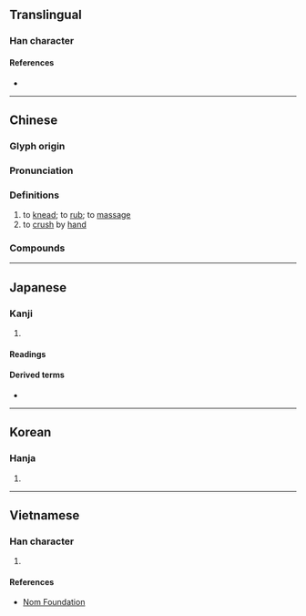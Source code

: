 {{character info/new}}
==Translingual==

===Han character===
{{Han char|rn=64|rad=手|as=09|sn=12|four=57094|canj=QNHD|ids=⿰扌柔}}

====References====
* {{Han ref|kx=0441.100|dkj=12332|dj=0792.050|hdz=31926.100|uh=63C9|ud=25545|bh=B47C|bd=46204}}

----

==Chinese==
{{zh-forms}}

===Glyph origin===
{{Han etym}}

===Pronunciation===
{{zh-pron
|m=róu
|ma=y
|c=jau4,jau6
|h=pfs=
|md=
|mn=qz,tp,xm:liû/kh,zz:jiû
|w=3nyieu
|mc=y
|oc=y
|cat=v
}}

===Definitions===
{{zh-hanzi}}

# to [[knead]]; to [[rub]]; to [[massage]]
# to [[crush]] by [[hand]]

===Compounds===
{{zh-der|心癢難揉|揉弦|揉著癢處|撫揉|矯揉|揉眵抹淚|揉搓|摑打撾揉|搓揉|撾耳揉腮|磨揉遷革|矯揉造作|挹淚揉眵|抹淚揉眵|揉輪|揉雜|揉揉|揉合|掰開揉碎}}

{{zh-cat|Intermediate}}

----

==Japanese==

===Kanji===
{{ja-kanji|grade=|rs=手09}}

# {{defn|lang=ja|sort=手09}}

====Readings====
{{ja-readings
|on=じゅう
|kun=も-む
}}

====Derived terms====
* {{ja-r|揉み上げ|もみあげ}}

----

==Korean==

===Hanja===
{{ko-hanja|hangeul=유|eumhun=|rv=yu|mr=yu|y=yu}}

# {{defn|lang=ko|sort=手09}}

----

==Vietnamese==

===Han character===
{{vi-hantu|rs=手09|nhu}}

# {{defn|lang=vi|sort=手09}}

====References====
* [http://nomfoundation.org/common/nom_details.php?codepoint=63c9 Nom Foundation]